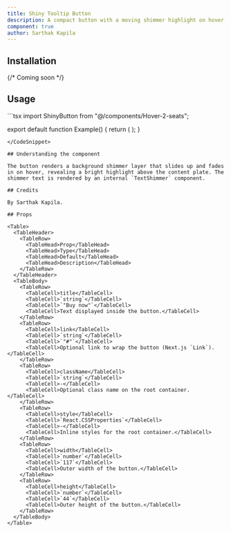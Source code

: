 ```yaml
---
title: Shiny Tooltip Button
description: A compact button with a moving shimmer highlight on hover and a clean content plate.
component: true
author: Sarthak Kapila
---
```


<ComponentPreview name="shiny-tooltip-button" />

## Installation

{/* Coming soon */}

## Usage

<CodeSnippet title="Shiny Tooltip Button Example">
```tsx
import ShinyButton from "@/components/Hover-2-seats";

export default function Example() {
  return (
    <ShinyButton 
      title="Buy now" 
      link="#"
      width={117}
      height={44}
    />
  );
}
```
</CodeSnippet>

## Understanding the component

The button renders a background shimmer layer that slides up and fades in on hover, revealing a bright highlight above the content plate. The shimmer text is rendered by an internal `TextShimmer` component.

## Credits

By Sarthak Kapila.

## Props

<Table>
  <TableHeader>
    <TableRow>
      <TableHead>Prop</TableHead>
      <TableHead>Type</TableHead>
      <TableHead>Default</TableHead>
      <TableHead>Description</TableHead>
    </TableRow>
  </TableHeader>
  <TableBody>
    <TableRow>
      <TableCell>title</TableCell>
      <TableCell>`string`</TableCell>
      <TableCell>`"Buy now"`</TableCell>
      <TableCell>Text displayed inside the button.</TableCell>
    </TableRow>
    <TableRow>
      <TableCell>link</TableCell>
      <TableCell>`string`</TableCell>
      <TableCell>`"#"`</TableCell>
      <TableCell>Optional link to wrap the button (Next.js `Link`).</TableCell>
    </TableRow>
    <TableRow>
      <TableCell>className</TableCell>
      <TableCell>`string`</TableCell>
      <TableCell>-</TableCell>
      <TableCell>Optional class name on the root container.</TableCell>
    </TableRow>
    <TableRow>
      <TableCell>style</TableCell>
      <TableCell>`React.CSSProperties`</TableCell>
      <TableCell>-</TableCell>
      <TableCell>Inline styles for the root container.</TableCell>
    </TableRow>
    <TableRow>
      <TableCell>width</TableCell>
      <TableCell>`number`</TableCell>
      <TableCell>`117`</TableCell>
      <TableCell>Outer width of the button.</TableCell>
    </TableRow>
    <TableRow>
      <TableCell>height</TableCell>
      <TableCell>`number`</TableCell>
      <TableCell>`44`</TableCell>
      <TableCell>Outer height of the button.</TableCell>
    </TableRow>
  </TableBody>
</Table>

